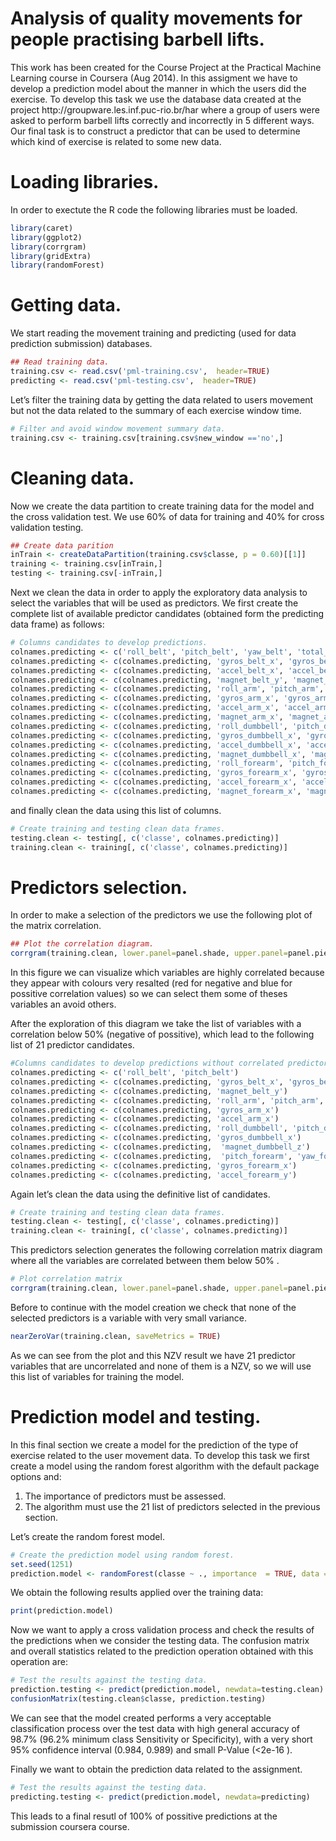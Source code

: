 Analysis of quality movements for people practising barbell lifts.
========================================================================================
This work has been created for the Course Project at the Practical Machine Learning course in Coursera (Aug 2014). In this assigment we have to develop a prediction model about the manner in which the users did the exercise. To develop this task we use the database data created at the project http://groupware.les.inf.puc-rio.br/har where a group of users were asked to perform barbell lifts correctly and incorrectly in 5 different ways. Our final task is to construct a predictor that can be used to determine which kind of exercise is related to some new data.

#  Loading libraries.
In order to exectute the R code the following libraries must be loaded.
```r
library(caret)
library(ggplot2)
library(corrgram)
library(gridExtra)
library(randomForest)
```

# Getting data.
We start reading the movement training and predicting (used for data prediction submission) databases.
```r
## Read training data.
training.csv <- read.csv('pml-training.csv',  header=TRUE) 
predicting <- read.csv('pml-testing.csv',  header=TRUE)             
```
Let's filter the training data by getting the data related to users movement but not the data related to the summary of each exercise window time.
```r
# Filter and avoid window movement summary data.
training.csv <- training.csv[training.csv$new_window =='no',]          
```

# Cleaning data.
Now we create the data partition to create training data for the model and the cross validation test. We use 60% of data for training and 40% for cross validation testing.
```r
## Create data parition
inTrain <- createDataPartition(training.csv$classe, p = 0.60)[[1]]
training <- training.csv[inTrain,]
testing <- training.csv[-inTrain,]               
```

Next we clean the data in order to apply the exploratory data analysis to select the variables that will be used as predictors. We first create the complete list of available predictor candidates (obtained form the predicting data frame) as follows:
```r
# Columns candidates to develop predictions.
colnames.predicting <- c('roll_belt', 'pitch_belt', 'yaw_belt', 'total_accel_belt')
colnames.predicting <- c(colnames.predicting, 'gyros_belt_x', 'gyros_belt_y', 'gyros_belt_z')
colnames.predicting <- c(colnames.predicting, 'accel_belt_x', 'accel_belt_y', 'accel_belt_z')
colnames.predicting <- c(colnames.predicting, 'magnet_belt_y', 'magnet_belt_x', 'magnet_belt_z')
colnames.predicting <- c(colnames.predicting, 'roll_arm', 'pitch_arm', 'yaw_arm', 'total_accel_arm')
colnames.predicting <- c(colnames.predicting, 'gyros_arm_x', 'gyros_arm_y', 'gyros_arm_z')
colnames.predicting <- c(colnames.predicting, 'accel_arm_x', 'accel_arm_y', 'accel_arm_z')
colnames.predicting <- c(colnames.predicting, 'magnet_arm_x', 'magnet_arm_y', 'magnet_arm_z')
colnames.predicting <- c(colnames.predicting, 'roll_dumbbell', 'pitch_dumbbell', 'yaw_dumbbell')
colnames.predicting <- c(colnames.predicting, 'gyros_dumbbell_x', 'gyros_dumbbell_y', 'gyros_dumbbell_z')
colnames.predicting <- c(colnames.predicting, 'accel_dumbbell_x', 'accel_dumbbell_y', 'accel_dumbbell_z')
colnames.predicting <- c(colnames.predicting, 'magnet_dumbbell_x', 'magnet_dumbbell_y', 'magnet_dumbbell_z')
colnames.predicting <- c(colnames.predicting, 'roll_forearm', 'pitch_forearm', 'yaw_forearm', 'total_accel_forearm')
colnames.predicting <- c(colnames.predicting, 'gyros_forearm_x', 'gyros_forearm_y', 'gyros_forearm_z')
colnames.predicting <- c(colnames.predicting, 'accel_forearm_x', 'accel_forearm_y', 'accel_forearm_z')
colnames.predicting <- c(colnames.predicting, 'magnet_forearm_x', 'magnet_forearm_y', 'magnet_forearm_z')
```
and finally clean the data using this list of columns.
```r
# Create training and testing clean data frames.
testing.clean <- testing[, c('classe', colnames.predicting)]
training.clean <- training[, c('classe', colnames.predicting)]              
```

# Predictors selection.
In order to make a selection of the predictors we use the following plot of the matrix correlation. 
```r
## Plot the correlation diagram.
corrgram(training.clean, lower.panel=panel.shade, upper.panel=panel.pie, text.panel=panel.txt, main="Complete variables correlation matrix")         
```
In this figure we can visualize which variables are highly correlated because they appear with colours very resalted (red for negative and blue for possitive correlation values) so we can select them some of theses variables an avoid others.

After the exploration of this diagram we take the list of variables with a correlation below 50% (negative of possitive), which lead to the following list of 21 predictor candidates.
```r
#Columns candidates to develop predictions without correlated predictors.
colnames.predicting <- c('roll_belt', 'pitch_belt')
colnames.predicting <- c(colnames.predicting, 'gyros_belt_x', 'gyros_belt_y', 'gyros_belt_z')
colnames.predicting <- c(colnames.predicting, 'magnet_belt_y')
colnames.predicting <- c(colnames.predicting, 'roll_arm', 'pitch_arm', 'yaw_arm', 'total_accel_arm')
colnames.predicting <- c(colnames.predicting, 'gyros_arm_x')
colnames.predicting <- c(colnames.predicting, 'accel_arm_x')
colnames.predicting <- c(colnames.predicting, 'roll_dumbbell', 'pitch_dumbbell')
colnames.predicting <- c(colnames.predicting, 'gyros_dumbbell_x')
colnames.predicting <- c(colnames.predicting,  'magnet_dumbbell_z')
colnames.predicting <- c(colnames.predicting,  'pitch_forearm', 'yaw_forearm', 'total_accel_forearm')
colnames.predicting <- c(colnames.predicting, 'gyros_forearm_x')
colnames.predicting <- c(colnames.predicting, 'accel_forearm_y')
```

Again let's clean the data using the definitive list of candidates.
```r
# Create training and testing clean data frames.
testing.clean <- testing[, c('classe', colnames.predicting)]
training.clean <- training[, c('classe', colnames.predicting)]              
```

This predictors selection generates the following correlation matrix diagram where all the variables are correlated between them below 50% . 
```r
# Plot correlation matrix
corrgram(training.clean, lower.panel=panel.shade, upper.panel=panel.pie, text.panel=panel.txt, main="Predictors correlation matrix")        
```

Before to continue with the model creation we check that none of the selected predictors is a variable
with very small variance.
```r
nearZeroVar(training.clean, saveMetrics = TRUE)
```
As we can see from the plot and this NZV result we have 21 predictor variables that are uncorrelated and none of them is a NZV, so 
we will use this list of variables for training the model.

# Prediction model and testing.
In this final section we create a model for the prediction of the type of exercise related to the user movement data.
To develop this task we first create a model using the random forest algorithm with the default package options and:

1. The importance of predictors must be assessed. 
2. The algorithm must use the 21 list of predictors selected in the previous section.

Let's create the random forest model.
```r
# Create the prediction model using random forest.
set.seed(1251)
prediction.model <- randomForest(classe ~ ., importance  = TRUE, data = training.clean) 
```

We obtain the following results applied over the training data:
```r
print(prediction.model)
```

Now we want to apply a cross validation process and check the results of the predictions when we consider
the testing data. The confusion matrix and overall statistics related to the prediction operation 
obtained with this operation are:
```r
# Test the results against the testing data.
prediction.testing <- predict(prediction.model, newdata=testing.clean)
confusionMatrix(testing.clean$classe, prediction.testing)
```

We can see that the model created performs a very acceptable classification process over the test data with high general accuracy of 98.7% (96.2% minimum class Sensitivity or Specificity), with a very short 95% confidence interval (0.984, 0.989) and small P-Value (<2e-16 ). 


Finally we want to obtain the prediction data related to the assignment.
```r
# Test the results against the testing data.
predicting.testing <- predict(prediction.model, newdata=predicting)
```
This leads to a final resutl of 100% of possitive predictions at the submission coursera course.


